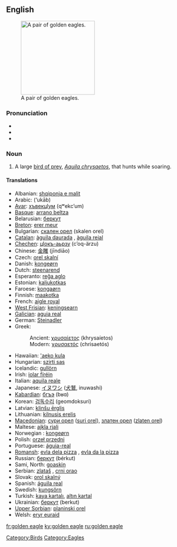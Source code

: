 ==English==
[[Image:Golden_eagle.jpg|thumb|right|200px|A pair of golden eagles.]]

===Pronunciation===
* {{enPR|gōld'ən ē'gl}}
* {{IPA|/ˈgəʊldən ˈiːgl/}}
* {{SAMPA|/"g@Uld@n "i:gl/}}

===Noun===
{{en-noun|sg=[[golden]] [[eagle]]}}

# A large [[bird of prey]], ''[[Aquila chrysaetos]]'', that hunts while soaring.

====Translations====
{{top}}
* Albanian: [[shqiponja e malit]]
* Arabic: {{Arab|[[عقاب]]}} (‘ukāb) {{m}}
* [[Avar]]: [[хъвекцӀум]] (qʷekcʼum)
* [[Basque]]: [[arrano beltza]]
* Belarusian: [[беркут]]
* [[Breton]]: [[erer meur]]
* Bulgarian: [[скален орел]] (skalen orel)
* [[Catalan]]: [[àguila daurada]] {{f}}, [[àguila reial]] {{f}}
* [[Chechen]]: [[цӀокъ-аьрзу]] (cʼoq-ärzu)
* Chinese: [[金雕]] (jīndiāo)
* Czech: [[orel skalní]] {{m}}
* Danish: [[kongeørn]]
* Dutch: [[steenarend]] {{m}}
* Esperanto: [[reĝa aglo]]
* Estonian: [[kaljukotkas]]
* Faroese: [[kongaørn]]
* Finnish: [[maakotka]]
* French: [[aigle royal]] {{m}}
* [[West Frisian]]: [[keningsearn]]
* [[Galician]]: [[aguia real]] {{f}}
* German: [[Steinadler]] {{m}}
* Greek:
*: Ancient: [[χρυσαίετος]] (khrysaíetos) {{m}}
*: Modern: [[χρυσαετός]] (chrisaetós) {{m}}
{{mid}}
* Hawaiian: [['aeko kula]]
* Hungarian: [[szirti sas]]
* Icelandic: [[gullörn]] {{m}}
* Irish: [[iolar fíréin]]
* Italian: [[aquila reale]] {{f}}
* Japanese: [[イヌワシ]] ([[犬鷲]], inuwashi)
* [[Kabardian]]: [[бгъэ]] (bʁɑ)
* Korean: [[검독수리]] (geomdoksuri)
* Latvian: [[klinšu ērglis]] {{m}}
* Lithuanian: [[kilnusis erelis]] {{m}}
* [[Macedonian]]: [[сури орел]] ([[suri orel]]), [[златен орел]] ([[zlaten orel]])
* Maltese: [[ajkla rjali]]
* Norwegian<!--do not wikify-->: [[kongeørn]]
* Polish: [[orzeł przedni]] {{m}}
* Portuguese: [[águia-real]] {{f}}
* [[Romansh]]: [[evla dela pizza]] {{f}}, [[evla da la pizza]] {{f}}
* Russian: [[беркут]] (bérkut) {{m}}
* Sami, North: [[goaskin]]
* Serbian: [[zlataš]] {{m}}, [[crni orao]]
* Slovak: [[orol skalný]] {{m}}
* Spanish: [[águila real]] {{f}}
* Swedish: [[kungsörn]]
* Turkish: [[kaya kartalı]], [[altın kartal]]
* Ukrainian: [[беркут]] (berkut) {{m}}
* [[Upper Sorbian]]: [[planinski orel]]
* Welsh: [[eryr euraid]]

[[Category:Birds]]
[[Category:Eagles]]

[[fr:golden eagle]]
[[ky:golden eagle]]
[[ru:golden eagle]]